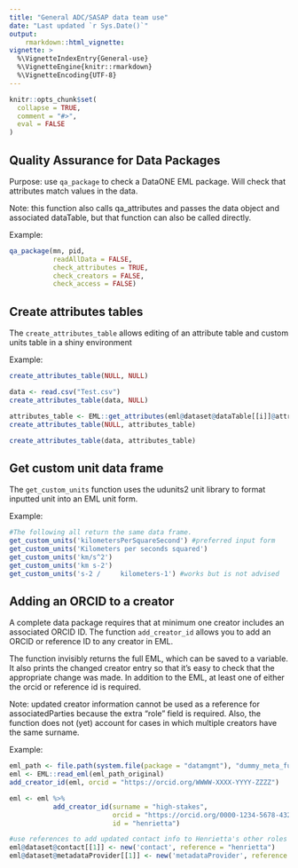 ```yaml
---
title: "General ADC/SASAP data team use"
date: "Last updated `r Sys.Date()`"
output: 
    rmarkdown::html_vignette:
vignette: >
  %\VignetteIndexEntry{General-use}
  %\VignetteEngine{knitr::rmarkdown}
  %\VignetteEncoding{UTF-8}
---
```


```r
knitr::opts_chunk$set(
  collapse = TRUE,
  comment = "#>",
  eval = FALSE
)
```

## Quality Assurance for Data Packages

Purpose: use `qa_package` to check a DataONE EML package. Will check that attributes match values in the data.

Note: this function also calls qa_attributes and passes the data object and associated dataTable, but that function can also be called directly.

Example:

```r
qa_package(mn, pid, 
           readAllData = FALSE, 
           check_attributes = TRUE, 
           check_creators = FALSE, 
           check_access = FALSE)
```

## Create attributes tables

The `create_attributes_table` allows editing of an attribute table and custom units table in a shiny environment

Example:

```r
create_attributes_table(NULL, NULL)

data <- read.csv("Test.csv")
create_attributes_table(data, NULL)

attributes_table <- EML::get_attributes(eml@dataset@dataTable[[i]]@attributeList)$attributes
create_attributes_table(NULL, attributes_table)

create_attributes_table(data, attributes_table)
```

## Get custom unit data frame

The `get_custom_units` function uses the udunits2 unit library to format inputted unit into an EML unit form.

Example:

```r
#The following all return the same data frame.
get_custom_units('kilometersPerSquareSecond') #preferred input form
get_custom_units('Kilometers per seconds squared')
get_custom_units('km/s^2')
get_custom_units('km s-2')
get_custom_units('s-2 /     kilometers-1') #works but is not advised
```


## Adding an ORCID to a creator

A complete data package requires that at minimum one creator includes an associated ORCID ID. The function `add_creator_id` allows you to add an ORCID or reference ID to any creator in EML.

The function invisibly returns the full EML, which can be saved to a variable. It also prints the changed creator entry so that it's easy to check that the appropriate change was made. In addition to the EML, at least one of either the orcid or reference id is required.

Note: updated creator information cannot be used as a reference for associatedParties because the extra "role" field is required. Also, the function does not (yet) account for cases in which multiple creators have the same surname.

Example:

```r
eml_path <- file.path(system.file(package = "datamgmt"), "dummy_meta_full.xml")
eml <- EML::read_eml(eml_path_original)
add_creator_id(eml, orcid = "https://orcid.org/WWWW-XXXX-YYYY-ZZZZ")

eml <- eml %>%
           add_creator_id(surname = "high-stakes",
                          orcid = "https://orcid.org/0000-1234-5678-4321",
                          id = "henrietta")

#use references to add updated contact info to Henrietta's other roles
eml@dataset@contact[[1]] <- new('contact', reference = "henrietta")
eml@dataset@metadataProvider[[1]] <- new('metadataProvider', reference = "henrietta")

```
